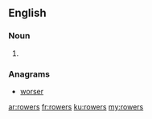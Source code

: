==English==

===Noun===
{{head|en|plural}}

# {{plural of|rower|lang=en}}

===Anagrams===
* [[worser#English|worser]]

[[ar:rowers]]
[[fr:rowers]]
[[ku:rowers]]
[[my:rowers]]